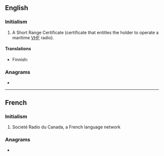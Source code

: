 {{also|src}}
==English==

===Initialism===
{{rfc-header|Initialism}}
{{en-initialism}}

# {{lb|en|nautical}} A Short Range Certificate (certificate that entitles the holder to operate a maritime [[VHF]] radio).

====Translations====
{{trans-top|VHF certificate}}
* Finnish: {{t|fi|rannikkolaivurin radiotodistus}}
{{trans-mid}}
{{trans-bottom}}

===Anagrams===
* {{anagrams|en|a=crs|CRS|CRs|CSR|R/Cs|RCS|RSC|SCR|SCr.|scr.}}

----

==French==

===Initialism===
{{rfc-header|Initialism}}
{{head|fr|initialism}}

# Societé Radio du Canada, a French language network

===Anagrams===
* {{l|fr|CRS}}
